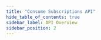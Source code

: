 ```yaml
---
title: "Consume Subscriptions API"
hide_table_of_contents: true
sidebar_label: API Overview
sidebar_position: 2
---
```





<LanguageSwitcher supportedLanguages={supportedLanguages} />

<LanguageContent language="csharp">
   <ApiOverviewCsharp />
</LanguageContent>

<LanguageContent language="java">
   <ApiOverviewJava />
</LanguageContent>

<LanguageContent language="python">
   <ApiOverviewPython />
</LanguageContent>

<LanguageContent language="nodejs">
   <ApiOverviewNodejs />
</LanguageContent>


<!---
### Data Subscriptions:
- [What are Data Subscriptions](../../../client-api/data-subscriptions/what-are-data-subscriptions)
- [How to Create a Data Subscription](../../../client-api/data-subscriptions/creation/how-to-create-data-subscription)
- [How to Consume a Data Subscription](../../../client-api/data-subscriptions/consumption/how-to-consume-data-subscription)


-->